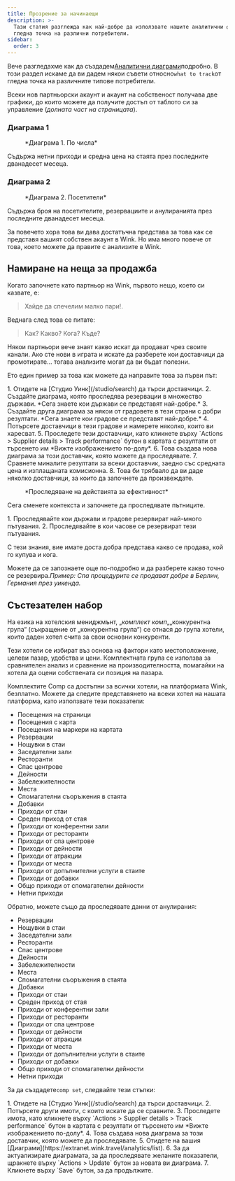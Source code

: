 ```yaml
---
title: Прозрение за начинаещи
description: >-
  Тази статия разглежда как най-добре да използвате нашите аналитични функции от
  гледна точка на различни потребители.
sidebar:
  order: 3
---
```


Вече разгледахме как да създадем[Аналитични диаграми](/user/analytics/)подробно. В този раздел искаме да ви дадем някои съвети относно`what to track`от гледна точка на различните типове потребители.

Всеки нов партньорски акаунт и акаунт на собственост получава две графики, до които можете да получите достъп от таблото си за управление (*долната част на страницата*).

### Диаграма 1

<figure>
  <CloudinaryImage width="700" height="222" resize="scale" quality="best" alt="По числата" src="academy/by-the-numbers" errorImage="noimage_opaque_nyrtl0.png" />

  <figcaption>*Диаграма 1. По числа*</figcaption>
</figure>


Съдържа нетни приходи и средна цена на стаята през последните дванадесет месеца.

### Диаграма 2

<figure>
  <CloudinaryImage width="700" height="222" resize="scale" quality="best" alt="Посетители" src="academy/visitors" errorImage="noimage_opaque_nyrtl0.png" />

  <figcaption>*Диаграма 2. Посетители*</figcaption>
</figure>


Съдържа броя на посетителите, резервациите и анулиранията през последните дванадесет месеца.

За повечето хора това ви дава достатъчна представа за това как се представя вашият собствен акаунт в Wink. Но има много повече от това, което можете да правите с анализите в Wink.

## Намиране на неща за продажба

Когато започнете като партньор на Wink, първото нещо, което си казвате, е:

> Хайде да спечелим малко пари!.

Веднага след това се питате:

> Как? Какво? Кога? Къде?

Някои партньори вече знаят какво искат да продават чрез своите канали. Ако сте нови в играта и искате да разберете кои доставчици да промотирате... тогава анализите могат да ви бъдат полезни.

Ето един пример за това как можете да направите това за първи път:

<Steps>
  1. Отидете на [Студио Уинк](/studio/search) да търси доставчици.
  2. Създайте диаграма, която проследява резервации в множество държави. *Сега знаете кои държави се представят най-добре.*
  3. Създайте друга диаграма за някои от градовете в тези страни с добри резултати. *Сега знаете кои градове се представят най-добре.*
  4. Потърсете доставчици в тези градове и намерете няколко, които ви харесват.
  5. Проследете тези доставчици, като кликнете върху `Actions > Supplier details > Track performance` бутон в картата с резултати от търсенето им *Вижте изображението по-долу*.
  6. Това създава нова диаграма за този доставчик, която можете да проследявате.
  7. Сравнете миналите резултати за всеки доставчик, заедно със средната цена и изплащаната комисионна.
  8. Това би трябвало да ви даде няколко доставчици, за които да започнете да произвеждате.
</Steps>


<figure>
  <CloudinaryImage width="350" height="190" resize="scale" quality="best" alt="Данни за доставчика" src="academy/supplier-details" errorImage="noimage_opaque_nyrtl0.png" />

  <figcaption>*Проследяване на действията за ефективност*</figcaption>
</figure>


Сега сменете контекста и започнете да проследявате пътниците.

<Steps>
  1. Проследявайте кои държави и градове резервират най-много пътувания.
  2. Проследявайте в кои часове се резервират тези пътувания.
</Steps>


С тези знания, вие имате доста добра представа какво се продава, кой го купува и кога.

Можете да се запознаете още по-подробно и да разберете какво точно се резервира.*Пример: Спа процедурите се продават добре в Берлин, Германия през уикенда.*

## Състезателен набор

На езика на хотелския мениджмънт, „*комплект комп*„„конкурентна група“ (съкращение от „конкурентна група“) се отнася до група хотели, които даден хотел счита за свои основни конкуренти.

Тези хотели се избират въз основа на фактори като местоположение, целеви пазар, удобства и цени.
Комплектната група се използва за сравнителен анализ и сравнение на производителността, помагайки на хотела да оцени собствената си позиция на пазара.

Комплектите Comp са достъпни за всички хотели, на платформата Wink, безплатно. Можете да следите представянето на всеки хотел на нашата платформа, като използвате тези показатели:

* Посещения на страници
* Посещения с карта
* Посещения на маркери на картата
* Резервации
* Нощувки в стаи
* Заседателни зали
* Ресторанти
* Спас центрове
* Дейности
* Забележителности
* Места
* Спомагателни съоръжения в стаята
* Добавки
* Приходи от стаи
* Среден приход от стая
* Приходи от конферентни зали
* Приходи от ресторанти
* Приходи от спа центрове
* Приходи от дейности
* Приходи от атракции
* Приходи от места
* Приходи от допълнителни услуги в стаите
* Приходи от добавки
* Общо приходи от спомагателни дейности
* Нетни приходи

Обратно, можете също да проследявате данни от анулирания:

* Резервации
* Нощувки в стаи
* Заседателни зали
* Ресторанти
* Спас центрове
* Дейности
* Забележителности
* Места
* Спомагателни съоръжения в стаята
* Добавки
* Приходи от стаи
* Среден приход от стая
* Приходи от конферентни зали
* Приходи от ресторанти
* Приходи от спа центрове
* Приходи от дейности
* Приходи от атракции
* Приходи от места
* Приходи от допълнителни услуги в стаите
* Приходи от добавки
* Общо приходи от спомагателни дейности
* Нетни приходи

За да създадете`comp set`, следвайте тези стъпки:

<Steps>
  1. Отидете на [Студио Уинк](/studio/search) да търси доставчици.
  2. Потърсете други имоти, с които искате да се сравните.
  3. Проследете имота, като кликнете върху `Actions > Supplier details > Track performance` бутон в картата с резултати от търсенето им *Вижте изображението по-долу*.
  4. Това създава нова диаграма за този доставчик, която можете да проследявате.
  5. Отидете на вашия [Диаграми](https://extranet.wink.travel/analytics/list).
  6. За да актуализирате диаграмата, за да проследявате желаните показатели, щракнете върху `Actions > Update` бутон за новата ви диаграма.
  7. Кликнете върху `Save` бутон, за да продължите.
</Steps>

